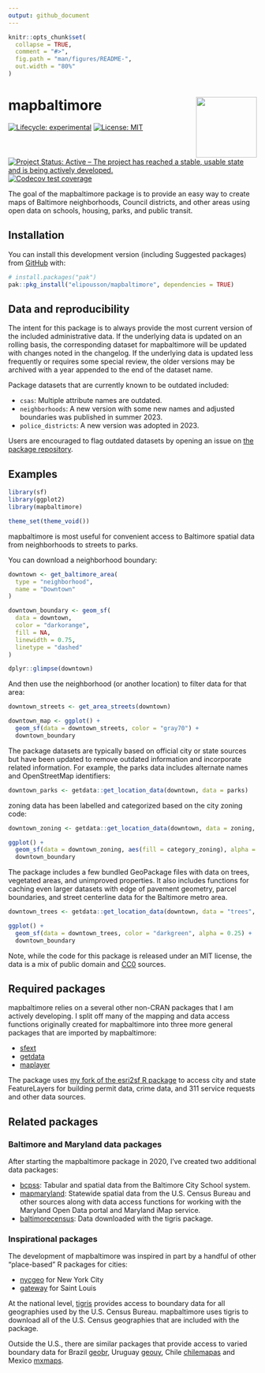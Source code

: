 ```yaml
---
output: github_document
---
```


<!-- README.md is generated from README.Rmd. Please edit that file -->

```r
knitr::opts_chunk$set(
  collapse = TRUE,
  comment = "#>",
  fig.path = "man/figures/README-",
  out.width = "80%"
)
```

# mapbaltimore <img src="man/figures/logo.png" align="right" height="123"/>

<!-- badges: start -->
[![Lifecycle: experimental](https://img.shields.io/badge/lifecycle-experimental-orange.svg)](https://lifecycle.r-lib.org/articles/stages.html#experimental)
[![License: MIT](https://img.shields.io/badge/License-MIT-yellow.svg)](https://opensource.org/licenses/MIT)
[![Project Status: Active – The project has reached a stable, usable state and is being actively developed.](https://www.repostatus.org/badges/latest/active.svg)](https://www.repostatus.org/#active)
[![Codecov test coverage](https://codecov.io/gh/elipousson/mapbaltimore/branch/main/graph/badge.svg)](https://app.codecov.io/gh/elipousson/mapbaltimore?branch=main)
<!-- badges: end -->

The goal of the mapbaltimore package is to provide an easy way to create maps of Baltimore neighborhoods, Council districts, and other areas using open data on schools, housing, parks, and public transit.

## Installation

You can install this development version (including Suggested packages) from [GitHub](https://github.com/) with:

``` r
# install.packages("pak")
pak::pkg_install("elipousson/mapbaltimore", dependencies = TRUE)
```

## Data and reproducibility

The intent for this package is to always provide the most current version of the included administrative data. If the underlying data is updated on an rolling basis, the corresponding dataset for mapbaltimore will be updated with changes noted in the changelog. If the underlying data is updated less frequently or requires some special review, the older versions may be archived with a year appended to the end of the dataset name.

Package datasets that are currently known to be outdated included:

- `csas`: Multiple attribute names are outdated.
- `neighborhoods`: A new version with some new names and adjusted boundaries was published in summer 2023.
- `police_districts`: A new version was adopted in 2023.

Users are encouraged to flag outdated datasets by opening an issue on [the package repository](https://github.com/elipousson/mapbaltimore).

## Examples

```r
library(sf)
library(ggplot2)
library(mapbaltimore)

theme_set(theme_void())
```

mapbaltimore is most useful for convenient access to Baltimore spatial data from neighborhoods to streets to parks.

You can download a neighborhood boundary:

```r
downtown <- get_baltimore_area(
  type = "neighborhood",
  name = "Downtown"
)

downtown_boundary <- geom_sf(
  data = downtown,
  color = "darkorange",
  fill = NA,
  linewidth = 0.75,
  linetype = "dashed"
)

dplyr::glimpse(downtown)
```

And then use the neighborhood (or another location) to filter data for that area:

```r
downtown_streets <- get_area_streets(downtown)

downtown_map <- ggplot() +
  geom_sf(data = downtown_streets, color = "gray70") +
  downtown_boundary
```

The package datasets are typically based on official city or state sources but have been updated to remove outdated information and incorporate related information. For example, the parks data includes alternate names and OpenStreetMap identifiers:

```r
downtown_parks <- getdata::get_location_data(downtown, data = parks)
```
zoning data has been labelled and categorized based on the city zoning code:

```r
downtown_zoning <- getdata::get_location_data(downtown, data = zoning, dist = 500, unit = "m")

ggplot() +
  geom_sf(data = downtown_zoning, aes(fill = category_zoning), alpha = 0.3) +
  downtown_boundary
```

The package includes a few bundled GeoPackage files with data on trees, vegetated areas, and unimproved properties. It also includes functions for caching even larger datasets with edge of pavement geometry, parcel boundaries, and street centerline data for the Baltimore metro area.

```r
downtown_trees <- getdata::get_location_data(downtown, data = "trees", package = "mapbaltimore", dist = 100, unit = "m")

ggplot() +
  geom_sf(data = downtown_trees, color = "darkgreen", alpha = 0.25) +
  downtown_boundary
```

Note, while the code for this package is released under an MIT license, the data is a mix of public domain and [CC0](https://creativecommons.org/publicdomain/zero/1.0/) sources.

## Required packages

mapbaltimore relies on a several other non-CRAN packages that I am actively developing. I split off many of the mapping and data access functions originally created for mapbaltimore into three more general packages that are imported by mapbaltimore:

-   [sfext](https://elipousson.github.io/sfext/)
-   [getdata](https://elipousson.github.io/getdata/)
-   [maplayer](https://elipousson.github.io/maplayer/)

The package uses [my fork of the esri2sf R package](https://github.com/elipousson/esri2sf/) to access city and state FeatureLayers for building permit data, crime data, and 311 service requests and other data sources.

## Related packages
### Baltimore and Maryland data packages

After starting the mapbaltimore package in 2020, I've created two additional data packages:

-   [bcpss](https://elipousson.github.io/bcpss/): Tabular and spatial data from the Baltimore City School system.
-   [mapmaryland](https://elipousson.github.io/mapmaryland/): Statewide spatial data from the U.S. Census Bureau and other sources along with data access functions for working with the Maryland Open Data portal and Maryland iMap service.
-   [baltimorecensus](https://elipousson.github.io/baltimorecensus/): Data downloaded with the tigris package.

### Inspirational packages

The development of mapbaltimore was inspired in part by a handful of other "place-based" R packages for cities:

-   [nycgeo](https://nycgeo.mattherman.info/index.html) for New York City
-   [gateway](https://github.com/slu-openGIS/gateway) for Saint Louis

At the national level, [tigris](https://github.com/walkerke/tigris) provides access to boundary data for all geographies used by the U.S. Census Bureau. mapbaltimore uses tigris to download all of the U.S. Census geographies that are included with the package.

Outside the U.S., there are similar packages that provide access to varied boundary data for Brazil [geobr](https://github.com/ipeaGIT/geobr), Uruguay [geouy](https://github.com/RichDeto/geouy), Chile [chilemapas](https://github.com/pachamaltese/chilemapas) and Mexico [mxmaps](https://github.com/diegovalle/mxmaps).
